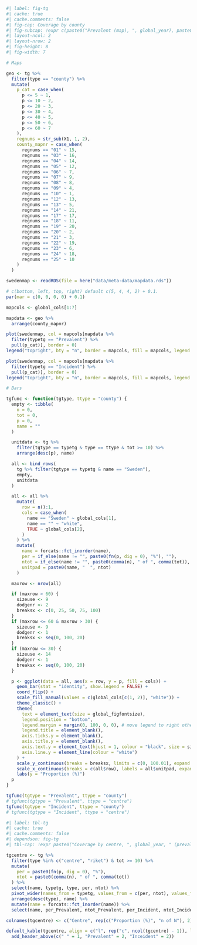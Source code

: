 ```r
#| label: fig-tg
#| cache: true
#| cache.comments: false
#| fig-cap: Coverage by county
#| fig-subcap: !expr c(paste0("Prevalent (map), ", global_year), paste0("Incident (map), ", global_year - 1), paste0("Prevalent, ", global_year), paste0("Incident, ", global_year - 1))
#| layout-ncol: 2
#| layout-nrow: 2
#| fig-height: 8
#| fig-width: 7

# Maps

geo <- tg %>%
  filter(type == "county") %>%
  mutate(
    p_cat = case_when(
      p <= 5 ~ 1,
      p <= 10 ~ 2,
      p <= 20 ~ 3,
      p <= 30 ~ 4,
      p <= 40 ~ 5,
      p <= 50 ~ 6,
      p <= 60 ~ 7
    ),
    regnums = str_sub(X1, 1, 2),
    county_mapnr = case_when(
      regnums == "01" ~ 15,
      regnums == "03" ~ 16,
      regnums == "04" ~ 14,
      regnums == "05" ~ 12,
      regnums == "06" ~ 7,
      regnums == "07" ~ 9,
      regnums == "08" ~ 8,
      regnums == "09" ~ 4,
      regnums == "10" ~ 1,
      regnums == "12" ~ 13,
      regnums == "13" ~ 5,
      regnums == "14" ~ 21,
      regnums == "17" ~ 17,
      regnums == "18" ~ 11,
      regnums == "19" ~ 20,
      regnums == "20" ~ 2,
      regnums == "21" ~ 3,
      regnums == "22" ~ 19,
      regnums == "23" ~ 6,
      regnums == "24" ~ 18,
      regnums == "25" ~ 10
    )
  )

swedenmap <- readRDS(file = here("data/meta-data/mapdata.rds"))

# c(bottom, left, top, right) default c(5, 4, 4, 2) + 0.1.
par(mar = c(0, 0, 0, 0) + 0.1)

mapcols <- global_cols[1:7]

mapdata <- geo %>%
  arrange(county_mapnr)

plot(swedenmap, col = mapcols[mapdata %>%
  filter(typetg == "Prevalent") %>%
  pull(p_cat)], border = 0)
legend("topright", bty = "n", border = mapcols, fill = mapcols, legend = c("0-5%", "6-10%", "11-20%", "21-30%", "31-40%", "41-50%", "51-60%"))

plot(swedenmap, col = mapcols[mapdata %>%
  filter(typetg == "Incident") %>%
  pull(p_cat)], border = 0)
legend("topright", bty = "n", border = mapcols, fill = mapcols, legend = c("0-5%", "6-10%", "11-20%", "21-30%", "31-40%", "41-50%", "51-60%"))

# Bars

tgfunc <- function(tgtype, ttype = "county") {
  empty <- tibble(
    n = 0,
    tot = 0,
    p = 0,
    name = ""
  )

  unitdata <- tg %>%
    filter(tgtype == typetg & type == ttype & tot >= 10) %>%
    arrange(desc(p), name)

  all <- bind_rows(
    tg %>% filter(tgtype == typetg & name == "Sweden"),
    empty,
    unitdata
  )

  all <- all %>%
    mutate(
      row = n():1,
      cols = case_when(
        name == "Sweden" ~ global_cols[1],
        name == "" ~ "white",
        TRUE ~ global_cols[2],
      )
    ) %>%
    mutate(
      name = forcats::fct_inorder(name),
      per = if_else(name != "", paste0(fn(p, dig = 0), "%"), ""),
      ntot = if_else(name != "", paste0(comma(n), " of ", comma(tot)), ""),
      unitpad = paste0(name, "  ", ntot)
    )

  maxrow <- nrow(all)

  if (maxrow > 60) {
    sizeuse <- 9
    dodgenr <- 2
    breaksx <- c(0, 25, 50, 75, 100)
  }
  if (maxrow <= 60 & maxrow > 30) {
    sizeuse <- 9
    dodgenr <- 1
    breaksx <- seq(0, 100, 20)
  }
  if (maxrow <= 30) {
    sizeuse <- 14
    dodgenr <- 1
    breaksx <- seq(0, 100, 20)
  }

  p <- ggplot(data = all, aes(x = row, y = p, fill = cols)) +
    geom_bar(stat = "identity", show.legend = FALSE) +
    coord_flip() +
    scale_fill_manual(values = c(global_cols[c(1, 2)], "white")) +
    theme_classic() +
    theme(
      text = element_text(size = global_figfontsize),
      legend.position = "bottom",
      legend.margin = margin(0, 100, 0, 0), # move legend to right otherwise outside fig
      legend.title = element_blank(),
      axis.ticks.y = element_blank(),
      axis.title.y = element_blank(),
      axis.text.y = element_text(hjust = 1, colour = "black", size = sizeuse),
      axis.line.y = element_line(colour = "white")
    ) +
    scale_y_continuous(breaks = breaksx, limits = c(0, 100.01), expand = c(0, 0)) +
    scale_x_continuous(breaks = c(all$row), labels = all$unitpad, expand = c(0, 0), sec.axis = dup_axis(labels = all$per), guide = guide_axis(n.dodge = dodgenr)) +
    labs(y = "Proportion (%)")
  p
}

tgfunc(tgtype = "Prevalent", ttype = "county")
# tgfunc(tgtype = "Prevalent", ttype = "centre")
tgfunc(tgtype = "Incident", ttype = "county")
# tgfunc(tgtype = "Incident", ttype = "centre")
```

```r
#| label: tbl-tg
#| cache: true
#| cache.comments: false
#| dependson: fig-tg
#| tbl-cap: !expr paste0("Coverage by centre, ", global_year, " (prevalent)/", global_year -1 , " (incident)")

tgcentre <- tg %>%
  filter(type %in% c("centre", "riket") & tot >= 10) %>%
  mutate(
    per = paste0(fn(p, dig = 0), "%"),
    ntot = paste0(comma(n), " of ", comma(tot))
  ) %>%
  select(name, typetg, type, per, ntot) %>%
  pivot_wider(names_from = typetg, values_from = c(per, ntot), values_fill = "-") %>%
  arrange(desc(type), name) %>%
  mutate(name = forcats::fct_inorder(name)) %>%
  select(name, per_Prevalent, ntot_Prevalent, per_Incident, ntot_Incident)

colnames(tgcentre) <- c("Centre", rep(c("Proportion (%)", "n of N"), 2))

default_kable(tgcentre, align = c("l", rep("c", ncol(tgcentre) - 1)), longtable = T, font_size = 6.9) %>%
  add_header_above(c(" " = 1, "Prevalent" = 2, "Inceident" = 2))
```
